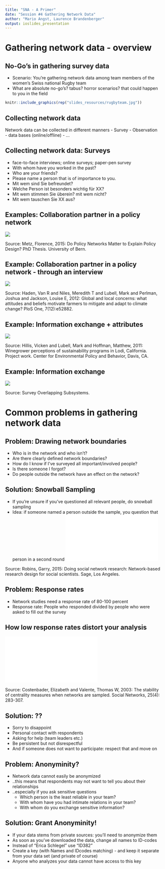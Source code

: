 ```yaml
---
title: "SNA - A Primer"
date: "Session #4 Gathering Network Data"
author: "Mario Angst, Laurence Brandenberger"
output: ioslides_presentation
---
```


<!-- ![](slides_resources/ganesha.jpg) -->
<!-- <div class="notes"> -->
<!-- A comment -->
<!-- </div> -->

<!-- ## <span style="color:blue">Your turn</span> -->

# Gathering network data - overview

## No-Go's in gathering survey data

- Scenario: You're gathering network data among team members of the women's Swiss national Rugby team
- What are absolute no-go's? tabus? horror scenarios? that could happen to you in the field
```r
knitr::include_graphics(rep("slides_resources/rugbyteam.jpg"))
```

## Collecting network data

Network data can be collected in different manners
- Survey
- Observation
- data bases (online/offline)
- ...

## Collecting network data: Surveys
- face-to-face interviews; online surveys; paper-pen survey
- With whom have you worked in the past?
- Who are your friends?
- Please name a person that is of importance to you.
- Mit wem sind Sie befreundet?
- Welche Person ist besonders wichtig für XX?
- Mit wem stimmen Sie überein? mit wem nicht?
- Mit wem tauschen Sie XX aus?

## Examples: Collaboration partner in a policy network
![](slides_resources/erhebungFlo2.png)

Source: Metz, Florence, 2015: Do Policy Networks Matter to Explain Policy Design? PhD Thesis. University of Bern.

## Example: Collaboration partner in a policy network - through an interview
![](slides_resources/erhebungLubell.png)

Source: Haden, Van R and Niles, Meredith T and Lubell, Mark and Perlman, Joshua and Jackson, Louise E, 2012: Global and local concerns: what attitudes and beliefs motivate farmers to mitigate and adapt to climate change? PloS One, 7(12):e52882.

## Example: Information exchange + attributes
![](slides_resources/erhebungLubellLodi.png)

Source: Hillis, Vicken and Lubell, Mark and Hoffman, Matthew, 2011: Winegrower perceptions of sustainability programs in Lodi, California. Project work. Center for Environmental Policy and Behavior, Davis, CA.

## Example: Information exchange
![](slides_resources/infoExchange.png)

Source: Survey Overlapping Subsystems.

# Common problems in gathering network data

## Problem: Drawing network boundaries
- Who is in the network and who isn't?
- Are there clearly defined network boundaries?
- How do I know if I've surveyed all important/involved people?
- Is there someone I forgot?
- Do people outside the network have an effect on the network?

## Solution: Snowball Sampling
- If you're unsure if you've questioned all relevant people, do snowball sampling
- Idea: if someone named a person outside the sample, you question that person in a second round
![](slides_resources/robins2015snowballsampling.pdf)

Source: Robins, Garry, 2015: Doing social network research: Network-based research design for social scientists. Sage, Los Angeles.

## Problem: Response rates
- Network studies need a response rate of 80-100 percent
- Response rate: People who responded divided by people who were asked to fill out the survey

## How low response rates distort your analysis
![](slides_resources/CostenbaderNWCentralitySampling.pdf)

Source: Costenbader, Elizabeth and Valente, Thomas W, 2003: The stability of centrality measures when networks are sampled. Social Networks, 25(4): 283-307.

## Solution: ??
- Sorry to disappoint
- Personal contact with respondents
- Asking for help (team leaders etc.)
- Be persistent but not disrespectful
- And if someone does not want to participate: respect that and move on

## Problem: Anonyminity?
- Network data cannot easily be anonymized
- ..this means that respondents may not want to tell you about their relationships
- ..especially if you ask sensitive questions
    - Which person is the least reliable in your team?
    - With whom have you had intimate relations in your team?
    - With whom do you exchange sensitive information?

## Solution: Grant Anonyminity!
- If your data stems from private sources: you'll need to anonymize them
- As soon as you've downloaded the data, change all names to ID-codes
- Instead of "Erica Schlegel" use "ID382"
- Create a key (with Names and IDcodes matching) - and keep it separate from your data set (and private of course)
- Anyone who analyzes your data cannot have access to this key

